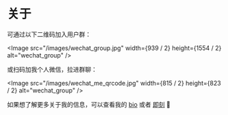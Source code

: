 
# 关于

可通过以下二维码加入用户群：

<Image src="/images/wechat_group.jpg" width={939 / 2} height={1554 / 2} alt="wechat_group" />

或扫码加我个人微信，拉进群聊：

<Image src="/images/wechat_me_qrcode.jpg" width={815 / 2} height={823 / 2} alt="wechat_group" />

如果想了解更多关于我的信息，可以查看我的 [bio](https://jingle.bio/jaredliu) 或者 [即刻](https://web.okjike.com/me) 🥰
